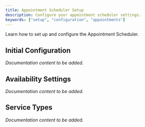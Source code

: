 ```yaml
---
title: Appointment Scheduler Setup
description: Configure your appointment scheduler settings.
keywords: ["setup", "configuration", "appointments"]
---
```



Learn how to set up and configure the Appointment Scheduler.

## Initial Configuration

*Documentation content to be added.*

## Availability Settings

*Documentation content to be added.*

## Service Types

*Documentation content to be added.*
